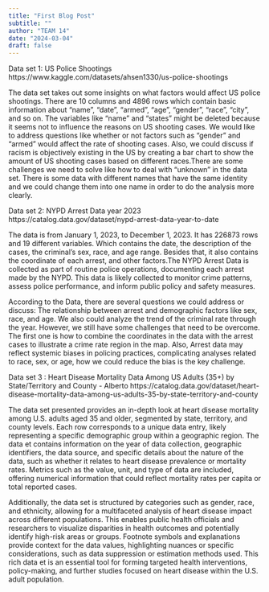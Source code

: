 ```yaml
---
title: "First Blog Post"
subtitle: ""
author: "TEAM 14"
date: "2024-03-04"
draft: false
---
```

Data set 1: US Police Shootings https://www.kaggle.com/datasets/ahsen1330/us-police-shootings

The data set takes out some insights on what factors would affect US police shootings. There are 10 columns and 4896 rows which contain basic information about “name”, “date”, “armed”, “age”, “gender”, “race”, “city”, and so on. The variables like “name” and “states” might be deleted because it seems not to influence the reasons on US shooting cases. We would like to address questions like whether or not factors such as “gender” and “armed” would affect the rate of shooting cases. Also, we could discuss if racism is objectively existing in the US by creating a bar chart to show the amount of US shooting cases based on different races.There are some challenges we need to solve like how to deal with “unknown” in the data set. There is some data with different names that have the same identity and we could change them into one name in order to do the analysis more clearly.


Data set 2: NYPD Arrest Data year 2023 
https://catalog.data.gov/dataset/nypd-arrest-data-year-to-date

The data is from January 1, 2023, to December 1, 2023. It has 226873 rows and 19 different variables.  Which contains the date, the description of the cases, the criminal’s sex, race, and age range. Besides that, it also contains the coordinate of each arrest, and other factors.The NYPD Arrest Data is collected as part of routine police operations, documenting each arrest made by the NYPD. This data is likely collected to monitor crime patterns, assess police performance, and inform public policy and safety measures.

According to the Data, there are several questions we could address or discuss:
The relationship between arrest and demographic factors like sex, race, and age. We also could analyze the trend of the criminal rate through the year. However, we still have some challenges that need to be overcome. The first one is how to combine the coordinates in the data with the arrest cases to illustrate a crime rate region in the map. Also, Arrest data may reflect systemic biases in policing practices, complicating analyses related to race, sex, or age, how we could reduce the bias is the key challenge.


Data set 3 : Heart Disease Mortality Data Among US Adults (35+) by State/Territory and County - Alberto
https://catalog.data.gov/dataset/heart-disease-mortality-data-among-us-adults-35-by-state-territory-and-county

The data set presented provides an in-depth look at heart disease mortality among U.S. adults aged 35 and older, segmented by state, territory, and county levels. Each row corresponds to a unique data entry, likely representing a specific demographic group within a geographic region. The data et contains information on the year of data collection, geographic identifiers, the data source, and specific details about the nature of the data, such as whether it relates to heart disease prevalence or mortality rates. Metrics such as the value, unit, and type of data are included, offering numerical information that could reflect mortality rates per capita or total reported cases.

Additionally, the data set is structured by categories such as gender, race, and ethnicity, allowing for a multifaceted analysis of heart disease impact across different populations. This enables public health officials and researchers to visualize disparities in health outcomes and potentially identify high-risk areas or groups. Footnote symbols and explanations provide context for the data values, highlighting nuances or specific considerations, such as data suppression or estimation methods used. This rich data et is an essential tool for forming targeted health interventions, policy-making, and further studies focused on heart disease within the U.S. adult population.

